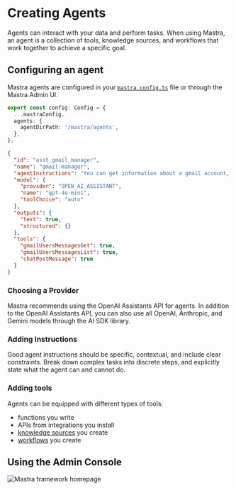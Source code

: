 # Creating Agents

Agents can interact with your data and perform tasks. When using Mastra, an agent is a collection of tools, knowledge sources, and workflows that work together to achieve a specific goal.

## Configuring an agent

Mastra agents are configured in your [`mastra.config.ts`](../reference/local-dev/mastra-config.mdx) file or through the Mastra Admin UI.

```ts filename="mastra.config.ts"
export const config: Config = {
  ...mastraConfig,
  agents: {
    agentDirPath: '/mastra/agents',
  },
};
```

```json filename="gmail-manager.json"
{
  "id": "asst_gmail_manager",
  "name": "gmail-manager",
  "agentInstructions": "You can get information about a gmail account, send gmail messages and report your findings to slack",
  "model": {
    "provider": "OPEN_AI_ASSISTANT",
    "name": "gpt-4o-mini",
    "toolChoice": "auto"
  },
  "outputs": {
    "text": true,
    "structured": {}
  },
  "tools": {
    "gmailUsersMessagesGet": true,
    "gmailUsersMessagesList": true,
    "chatPostMessage": true
  }
}
```

### Choosing a Provider

Mastra recommends using the OpenAI Assistants API for agents. In addition to the OpenAI Assistants API, you can also use all OpenAI, Anthropic, and Gemini models through the AI SDK library.

### Adding Instructions

Good agent instructions should be specific, contextual, and include clear constraints. Break down complex tasks into discrete steps, and explicitly state what the agent can and cannot do.

### Adding tools

Agents can be equipped with different types of tools:

- functions you write
- APIs from integrations you install
- [knowledge sources](./03-knowledge-sources.mdx) you create
- [workflows](./02-building-workflows.mdx) you create

## Using the Admin Console

![Mastra framework homepage](../../public/creating-new-agent.png)

